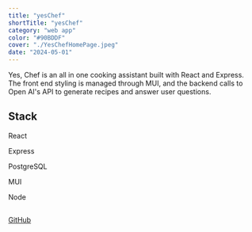 ```yaml
---
title: "yesChef"
shortTitle: "yesChef"
category: "web app"
color: "#90BDDF"
cover: "./YesChefHomePage.jpeg"
date: "2024-05-01"
---
```




Yes, Chef is an all in one cooking assistant built with React and Express. The front end styling is managed through MUI, and the backend calls to Open AI's API to generate recipes and answer user questions.

## Stack 

<div className="icon-grid">
  <div className="icon-item">
    <FaReact size={55} />
    <p>React</p>
  </div>
  <div className="icon-item">
    <SiExpress size={55} />
    <p>Express</p>
  </div>
  <div className="icon-item">
    <SiPostgresql size={55} />
    <p>PostgreSQL</p>
  </div>
  <div className="icon-item">
    <SiMui size={55} />
    <p>MUI</p>
  </div>
    <div className="icon-item">
    <FaNodeJs size={55} />
    <p>Node</p>
  </div>
</div>

##


<div className="icon-item">
  <a href="https://github.com/spence914/yesChef" target="_blank" rel="noopener noreferrer">
    <p>GitHub</p>
    <FaGithub size={55} />
  </a>
</div>